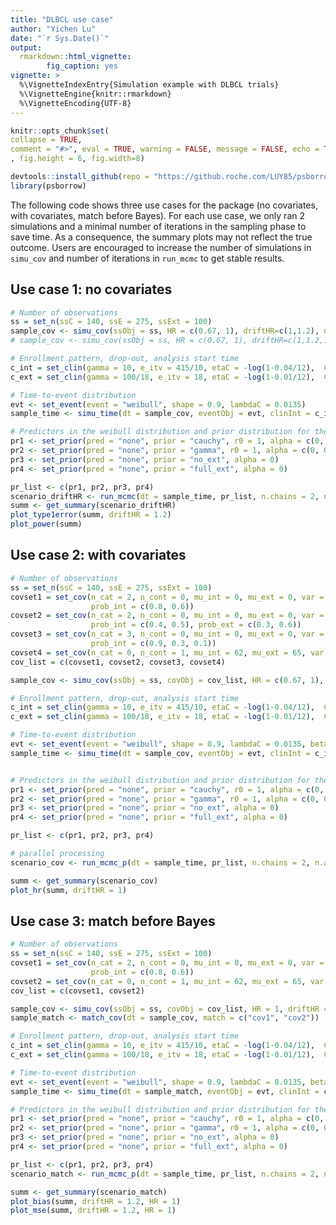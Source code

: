 ```yaml
---
title: "DLBCL use case"
author: "Yichen Lu"
date: "`r Sys.Date()`"
output:
  rmarkdown::html_vignette:
        fig_caption: yes
vignette: >
  %\VignetteIndexEntry{Simulation example with DLBCL trials}
  %\VignetteEngine{knitr::rmarkdown}
  %\VignetteEncoding{UTF-8}
---
```



```r
knitr::opts_chunk$set(
collapse = TRUE,
comment = "#>", eval = TRUE, warning = FALSE, message = FALSE, echo = TRUE, cache = FALSE, results='hide'
, fig.height = 6, fig.width=8)
```



```r
devtools::install_github(repo = "https://github.roche.com/LUY85/psborrow", host = "https://github.roche.com/api/v3", force = TRUE)
library(psborrow)
```


The following code shows three use cases for the package (no covariates, with covariates, match before Bayes). For each use case, we only ran 2 simulations and a minimal number of iterations in the sampling phase to save time. As a consequence, the summary plots may not reflect the true outcome. Users are encouraged to increase the number of simulations in `simu_cov` and number of iterations in `run_mcmc` to get stable results.


## Use case 1: no covariates

```r
# Number of observations
ss = set_n(ssC = 140, ssE = 275, ssExt = 100)
sample_cov <- simu_cov(ssObj = ss, HR = c(0.67, 1), driftHR=c(1,1.2), nsim = 2)
# sample_cov <- simu_cov(ssObj = ss, HR = c(0.67, 1), driftHR=c(1,1.2,1.5,0.8,0.65), nsim = 100)

# Enrollment pattern, drop-out, analysis start time
c_int = set_clin(gamma = 10, e_itv = 415/10, etaC = -log(1-0.04/12),  CCOD = "fixed-first", CCOD_t = 64)
c_ext = set_clin(gamma = 100/18, e_itv = 18, etaC = -log(1-0.01/12),  CCOD = "fixed-first", CCOD_t = 64)

# Time-to-event distribution
evt <- set_event(event = "weibull", shape = 0.9, lambdaC = 0.0135)
sample_time <- simu_time(dt = sample_cov, eventObj = evt, clinInt = c_int, clinExt = c_ext)

# Predictors in the weibull distribution and prior distribution for the precision variable
pr1 <- set_prior(pred = "none", prior = "cauchy", r0 = 1, alpha = c(0, 0), sigma = 0.03)
pr2 <- set_prior(pred = "none", prior = "gamma", r0 = 1, alpha = c(0, 0))
pr3 <- set_prior(pred = "none", prior = "no_ext", alpha = 0)
pr4 <- set_prior(pred = "none", prior = "full_ext", alpha = 0)

pr_list <- c(pr1, pr2, pr3, pr4)
scenario_driftHR <- run_mcmc(dt = sample_time, pr_list, n.chains = 2, n.adapt = 100, n.burn = 100, n.iter = 200, seed = 46)
summ <- get_summary(scenario_driftHR)
plot_type1error(summ, driftHR = 1.2)
plot_power(summ)
```


## Use case 2: with covariates

```r
# Number of observations
ss = set_n(ssC = 140, ssE = 275, ssExt = 100)
covset1 = set_cov(n_cat = 2, n_cont = 0, mu_int = 0, mu_ext = 0, var = 1, cov = 0.5, 
                  prob_int = c(0.8, 0.6))
covset2 = set_cov(n_cat = 2, n_cont = 0, mu_int = 0, mu_ext = 0, var = 1, cov = 0.3, 
                  prob_int = c(0.4, 0.5), prob_ext = c(0.3, 0.6))
covset3 = set_cov(n_cat = 3, n_cont = 0, mu_int = 0, mu_ext = 0, var = 1, cov = 0.2, 
                  prob_int = c(0.9, 0.3, 0.1))
covset4 = set_cov(n_cat = 0, n_cont = 1, mu_int = 62, mu_ext = 65, var = 11^2)
cov_list = c(covset1, covset2, covset3, covset4)

sample_cov <- simu_cov(ssObj = ss, covObj = cov_list, HR = c(0.67, 1), driftHR = c(1), nsim = 2)

# Enrollment pattern, drop-out, analysis start time
c_int = set_clin(gamma = 10, e_itv = 415/10, etaC = -log(1-0.04/12),  CCOD = "fixed-first", CCOD_t = 64)
c_ext = set_clin(gamma = 100/18, e_itv = 18, etaC = -log(1-0.01/12),  CCOD = "fixed-first", CCOD_t = 64)

# Time-to-event distribution
evt <- set_event(event = "weibull", shape = 0.9, lambdaC = 0.0135, beta = c(1, 1, 0.5, rep(0.001, 5)))
sample_time <- simu_time(dt = sample_cov, eventObj = evt, clinInt = c_int, clinExt = c_ext)


# Predictors in the weibull distribution and prior distribution for the precision variable
pr1 <- set_prior(pred = "none", prior = "cauchy", r0 = 1, alpha = c(0, 0), sigma = 0.03)
pr2 <- set_prior(pred = "none", prior = "gamma", r0 = 1, alpha = c(0, 0))
pr3 <- set_prior(pred = "none", prior = "no_ext", alpha = 0)
pr4 <- set_prior(pred = "none", prior = "full_ext", alpha = 0)

pr_list <- c(pr1, pr2, pr3, pr4)

# parallel processing
scenario_cov <- run_mcmc_p(dt = sample_time, pr_list, n.chains = 2, n.adapt = 100, n.burn = 100, n.iter = 20, seed = 47)

summ <- get_summary(scenario_cov)
plot_hr(summ, driftHR = 1)
```



## Use case 3: match before Bayes

```r
# Number of observations
ss = set_n(ssC = 140, ssE = 275, ssExt = 100)
covset1 = set_cov(n_cat = 2, n_cont = 0, mu_int = 0, mu_ext = 0, var = 1, cov = 0.5, 
                  prob_int = c(0.8, 0.6))
covset2 = set_cov(n_cat = 0, n_cont = 1, mu_int = 62, mu_ext = 65, var = 11^2)
cov_list = c(covset1, covset2)

sample_cov <- simu_cov(ssObj = ss, covObj = cov_list, HR = 1, driftHR = 1.2, nsim = 2)
sample_match <- match_cov(dt = sample_cov, match = c("cov1", "cov2"))

# Enrollment pattern, drop-out, analysis start time
c_int = set_clin(gamma = 10, e_itv = 415/10, etaC = -log(1-0.04/12),  CCOD = "fixed-first", CCOD_t = 64)
c_ext = set_clin(gamma = 100/18, e_itv = 18, etaC = -log(1-0.01/12),  CCOD = "fixed-first", CCOD_t = 64)

# Time-to-event distribution
evt <- set_event(event = "weibull", shape = 0.9, lambdaC = 0.0135, beta = c(1, 1, 0.5, rep(0.001, 5)))
sample_time <- simu_time(dt = sample_match, eventObj = evt, clinInt = c_int, clinExt = c_ext)

# Predictors in the weibull distribution and prior distribution for the precision variable
pr1 <- set_prior(pred = "none", prior = "cauchy", r0 = 1, alpha = c(0, 0), sigma = 0.03)
pr2 <- set_prior(pred = "none", prior = "gamma", r0 = 1, alpha = c(0, 0))
pr3 <- set_prior(pred = "none", prior = "no_ext", alpha = 0)
pr4 <- set_prior(pred = "none", prior = "full_ext", alpha = 0)

pr_list <- c(pr1, pr2, pr3, pr4)
scenario_match <- run_mcmc_p(dt = sample_time, pr_list, n.chains = 2, n.adapt = 10, n.burn = 10, n.iter = 20, seed = 46)

summ <- get_summary(scenario_match)
plot_bias(summ, driftHR = 1.2, HR = 1)
plot_mse(summ, driftHR = 1.2, HR = 1)
```





